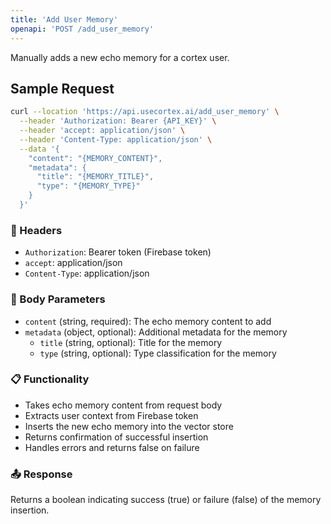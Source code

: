 ```yaml
---
title: 'Add User Memory'
openapi: 'POST /add_user_memory'
---
```


Manually adds a new echo memory for a cortex user.

## Sample Request

```bash
curl --location 'https://api.usecortex.ai/add_user_memory' \
  --header 'Authorization: Bearer {API_KEY}' \
  --header 'accept: application/json' \
  --header 'Content-Type: application/json' \
  --data '{
    "content": "{MEMORY_CONTENT}",
    "metadata": {
      "title": "{MEMORY_TITLE}",
      "type": "{MEMORY_TYPE}"
    }
  }'
```

### 🔐 Headers
- `Authorization`: Bearer token (Firebase token)
- `accept`: application/json
- `Content-Type`: application/json

### 🧾 Body Parameters
- `content` (string, required): The echo memory content to add
- `metadata` (object, optional): Additional metadata for the memory
  - `title` (string, optional): Title for the memory
  - `type` (string, optional): Type classification for the memory

### 📋 Functionality
- Takes echo memory content from request body
- Extracts user context from Firebase token
- Inserts the new echo memory into the vector store
- Returns confirmation of successful insertion
- Handles errors and returns false on failure

### 📤 Response
Returns a boolean indicating success (true) or failure (false) of the memory insertion. 